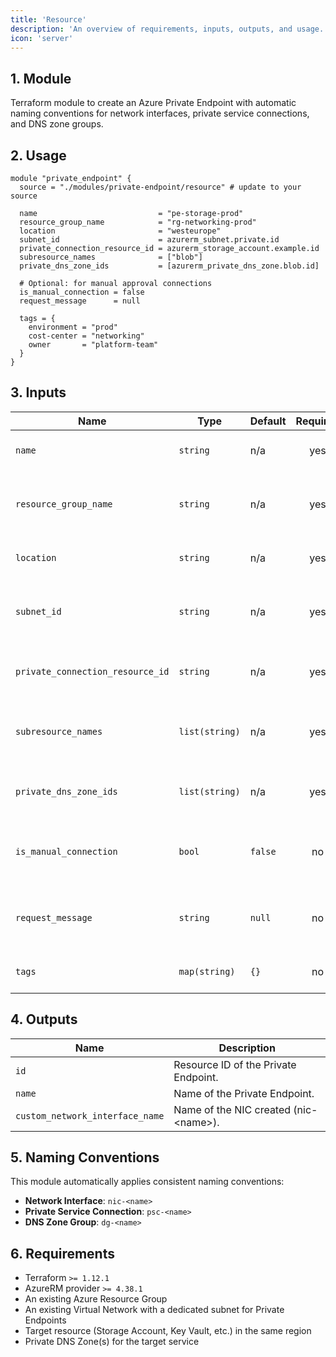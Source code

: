 ```yaml
---
title: 'Resource'
description: 'An overview of requirements, inputs, outputs, and usage.'
icon: 'server'
---
```


## 1. Module
Terraform module to create an Azure Private Endpoint with automatic naming conventions for network interfaces, private service connections, and DNS zone groups.

## 2. Usage
```hcl main.tf
module "private_endpoint" {
  source = "./modules/private-endpoint/resource" # update to your source

  name                           = "pe-storage-prod"
  resource_group_name            = "rg-networking-prod"
  location                       = "westeurope"
  subnet_id                      = azurerm_subnet.private.id
  private_connection_resource_id = azurerm_storage_account.example.id
  subresource_names              = ["blob"]
  private_dns_zone_ids           = [azurerm_private_dns_zone.blob.id]

  # Optional: for manual approval connections
  is_manual_connection = false
  request_message      = null

  tags = {
    environment = "prod"
    cost-center = "networking"
    owner       = "platform-team"
  }
}
```

## 3. Inputs
| Name                             | Type          | Default | Required | Description                                                     |
| -------------------------------- | ------------- | ------- | :------: | --------------------------------------------------------------- |
| `name`                           | `string`      | n/a     |    yes   | Name of the Private Endpoint.                                   |
| `resource_group_name`            | `string`      | n/a     |    yes   | Resource group in which to create the Private Endpoint.        |
| `location`                       | `string`      | n/a     |    yes   | Azure region, e.g. `westeurope`.                               |
| `subnet_id`                      | `string`      | n/a     |    yes   | ID of the subnet where the Private Endpoint NIC will be created. |
| `private_connection_resource_id` | `string`      | n/a     |    yes   | The ID of the target resource to connect to.                   |
| `subresource_names`              | `list(string)`| n/a     |    yes   | The subresource(s) to connect to (e.g., ["blob"], ["vault"]). |
| `private_dns_zone_ids`           | `list(string)`| n/a     |    yes   | List of Private DNS Zone IDs to link via DNS Zone Group.       |
| `is_manual_connection`           | `bool`        | `false` |    no    | Whether the connection requires manual approval.               |
| `request_message`                | `string`      | `null`  |    no    | A message for manual connections, shown to the approver.       |
| `tags`                           | `map(string)` | `{}`    |    no    | Tags to apply to the Private Endpoint.                         |

## 4. Outputs
| Name                            | Description                                    |
| ------------------------------- | ---------------------------------------------- |
| `id`                            | Resource ID of the Private Endpoint.          |
| `name`                          | Name of the Private Endpoint.                 |
| `custom_network_interface_name` | Name of the NIC created (nic-\<name\>).       |

## 5. Naming Conventions
This module automatically applies consistent naming conventions:
- **Network Interface**: `nic-<name>`
- **Private Service Connection**: `psc-<name>`
- **DNS Zone Group**: `dg-<name>`

## 6. Requirements
- Terraform `>= 1.12.1`
- AzureRM provider `>= 4.38.1`
- An existing Azure Resource Group
- An existing Virtual Network with a dedicated subnet for Private Endpoints
- Target resource (Storage Account, Key Vault, etc.) in the same region
- Private DNS Zone(s) for the target service 